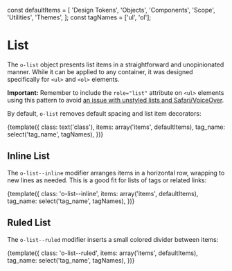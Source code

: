 const defaultItems = [
  'Design Tokens',
  'Objects',
  'Components',
  'Scope',
  'Utilities',
  'Themes',
];
const tagNames = ['ul', 'ol'];

<Meta title="Objects/List" decorators={[withKnobs]} />

# List

The `o-list` object presents list items in a straightforward and unopinionated manner. While it can be applied to any container, it was designed specifically for `<ul>` and `<ol>` elements.

**Important:** Remember to include the `role="list"` attribute on `<ul>` elements using this pattern to avoid [an issue with unstyled lists and Safari/VoiceOver](https://www.scottohara.me/blog/2019/01/12/lists-and-safari.html).

By default, `o-list` removes default spacing and list item decorators:

<Preview>
  <Story name="Default" height="240px">
    {template({
      class: text('class'),
      items: array('items', defaultItems),
      tag_name: select('tag_name', tagNames),
    })}
  </Story>
</Preview>

## Inline List

The `o-list--inline` modifier arranges items in a horizontal row, wrapping to new lines as needed. This is a good fit for lists of tags or related links:

<Preview>
  <Story name="Inline" height="100px">
    {template({
      class: 'o-list--inline',
      items: array('items', defaultItems),
      tag_name: select('tag_name', tagNames),
    })}
  </Story>
</Preview>

## Ruled List

The `o-list--ruled` modifier inserts a small colored divider between items:

<Preview>
  <Story name="Ruled" height="320px">
    {template({
      class: 'o-list--ruled',
      items: array('items', defaultItems),
      tag_name: select('tag_name', tagNames),
    })}
  </Story>
</Preview>

